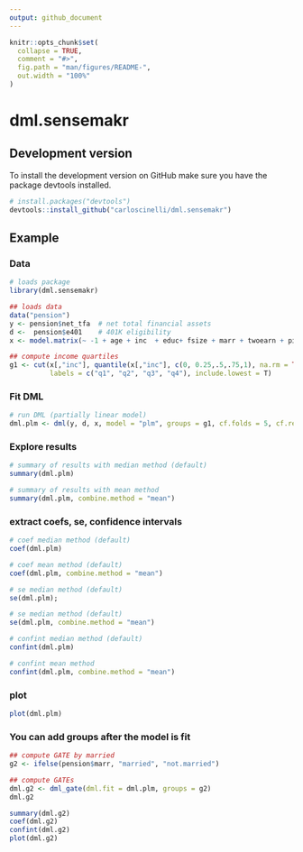 ```yaml
---
output: github_document
---
```


<!-- README.md is generated from README.Rmd. Please edit that file -->

```r
knitr::opts_chunk$set(
  collapse = TRUE,
  comment = "#>",
  fig.path = "man/figures/README-",
  out.width = "100%"
)
```

# dml.sensemakr

<!-- badges: start -->
<!-- badges: end -->


## Development version

To install the development version on GitHub make sure you have the package devtools installed.

```r
# install.packages("devtools") 
devtools::install_github("carloscinelli/dml.sensemakr")
```



## Example

### Data
```r
# loads package
library(dml.sensemakr)

## loads data
data("pension")
y <- pension$net_tfa  # net total financial assets
d <-  pension$e401    # 401K eligibility
x <- model.matrix(~ -1 + age + inc  + educ+ fsize + marr + twoearn + pira + hown, data = pension)

## compute income quartiles
g1 <- cut(x[,"inc"], quantile(x[,"inc"], c(0, 0.25,.5,.75,1), na.rm = TRUE), 
          labels = c("q1", "q2", "q3", "q4"), include.lowest = T)
```

### Fit DML
```r
# run DML (partially linear model)
dml.plm <- dml(y, d, x, model = "plm", groups = g1, cf.folds = 5, cf.reps = 5)
```

### Explore results
```r
# summary of results with median method (default)
summary(dml.plm)

# summary of results with mean method
summary(dml.plm, combine.method = "mean")
```

### extract coefs, se, confidence intervals
```r
# coef median method (default)
coef(dml.plm)

# coef mean method (default)
coef(dml.plm, combine.method = "mean")

# se median method (default)
se(dml.plm); 

# se median method (default)
se(dml.plm, combine.method = "mean")

# confint median method (default)
confint(dml.plm) 

# confint mean method
confint(dml.plm, combine.method = "mean")
```



### plot

```r
plot(dml.plm)
```

### You can add groups after the model is fit

```r
## compute GATE by married
g2 <- ifelse(pension$marr, "married", "not.married")

## compute GATEs
dml.g2 <- dml_gate(dml.fit = dml.plm, groups = g2)
dml.g2

summary(dml.g2)
coef(dml.g2)
confint(dml.g2)
plot(dml.g2)
```

